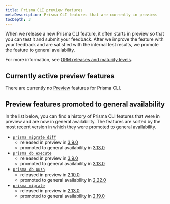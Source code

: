```yaml
---
title: Prisma CLI preview features
metaDescription: Prisma CLI features that are currently in preview.
tocDepth: 3
---
```


<TopBlock>

When we release a new Prisma CLI feature, it often starts in preview so that you can test it and submit your feedback. After we improve the feature with your feedback and are satisfied with the internal test results, we promote the feature to general availability.

For more information, see [ORM releases and maturity levels](/about/prisma/releases).

</TopBlock>

## Currently active preview features

There are currently no [Preview](/about/prisma/releases#preview) features for Prisma CLI.

<!--
The following [Preview](/about/prisma/releases#preview) CLI features are available:

- [`migrate diff`](/reference/api-reference/command-reference#migrate-diff) since release [3.9.0](https://github.com/prisma/prisma/releases/tag/3.9.0) - [Submit feedback](https://github.com/prisma/prisma/issues/11514)
- [`db execute`](/reference/api-reference/command-reference#db-execute) since release [3.9.0](https://github.com/prisma/prisma/releases/tag/3.9.0) - [Submit feedback](https://github.com/prisma/prisma/issues/11514)

</TopBlock>

## Enabling a Prisma Client preview feature

To enable a CLI Preview feature, use the `--preview-feature` flag when you run the command.

-->

## Preview features promoted to general availability

In the list below, you can find a history of Prisma CLI features that were in preview and are now in general availability. The features are sorted by the most recent version in which they were promoted to general availability.

- [`prisma migrate diff`](/guides/migrate/production-troubleshooting#fixing-failed-migrations-with-migrate-diff-and-db-execute)
  - released in preview in [3.9.0](https://github.com/prisma/prisma/releases/tag/3.9.0)
  - promoted to general availability in [3.13.0](https://github.com/prisma/prisma/releases/tag/3.13.0)
- [`prisma db execute`](/guides/migrate/production-troubleshooting#fixing-failed-migrations-with-migrate-diff-and-db-execute)
  - released in preview in [3.9.0](https://github.com/prisma/prisma/releases/tag/3.9.0)
  - promoted to general availability in [3.13.0](https://github.com/prisma/prisma/releases/tag/3.13.0)
- [`prisma db push`](/guides/migrate/prototyping-schema-db-push)
  - released in preview in [2.10.0](https://github.com/prisma/prisma/releases/tag/2.10.0)
  - promoted to general availability in [2.22.0](https://github.com/prisma/prisma/releases/tag/2.22.0)
- [`prisma migrate`](/concepts/components/prisma-migrate)
  - released in preview in [2.13.0](https://github.com/prisma/prisma/releases/tag/2.13.0)
  - promoted to general availability in [2.19.0](https://github.com/prisma/prisma/releases/tag/2.19.0)
